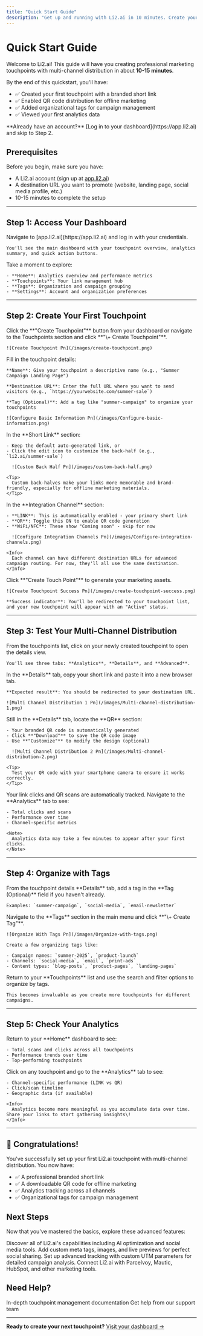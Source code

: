 ```yaml
---
title: "Quick Start Guide"
description: "Get up and running with Li2.ai in 10 minutes. Create your first touchpoint, enable multi-channel distribution, and start tracking engagement."
---
```


# Quick Start Guide

Welcome to Li2.ai\! This guide will have you creating professional marketing touchpoints with multi-channel distribution in about **10-15 minutes**.

By the end of this quickstart, you'll have:

- ✅ Created your first touchpoint with a branded short link
- ✅ Enabled QR code distribution for offline marketing
- ✅ Added organizational tags for campaign management
- ✅ Viewed your first analytics data

<Note>
  **Already have an account?** [Log in to your dashboard](https://app.li2.ai) and skip to Step 2.
</Note>

## Prerequisites

Before you begin, make sure you have:

- A Li2.ai account (sign up at [app.li2.ai](https://app.li2.ai))
- A destination URL you want to promote (website, landing page, social media profile, etc.)
- 10-15 minutes to complete the setup

---

## Step 1: Access Your Dashboard

<Steps>
  <Step title="Log in to Li2.ai">
    Navigate to [app.li2.ai](https://app.li2.ai) and log in with your credentials.

    You'll see the main dashboard with your touchpoint overview, analytics summary, and quick action buttons.
  </Step>
  <Step title="Familiarize yourself with the interface">
    Take a moment to explore:

    - **Home**: Analytics overview and performance metrics
    - **Touchpoints**: Your link management hub
    - **Tags**: Organization and campaign grouping
    - **Settings**: Account and organization preferences
  </Step>
</Steps>

---

## Step 2: Create Your First Touchpoint

<Steps>
  <Step title="Start creating a touchpoint">
    Click the **"Create Touchpoint"** button from your dashboard or navigate to the Touchpoints section and click **"\+ Create Touchpoint"**.

    ![Create Touchpoint Pn](/images/create-touchpoint.png)
  </Step>
  <Step title="Configure basic settings">
    Fill in the touchpoint details:

    **Name**: Give your touchpoint a descriptive name (e.g., "Summer Campaign Landing Page")

    **Destination URL**: Enter the full URL where you want to send visitors (e.g., `https://yourwebsite.com/summer-sale`)

    **Tag (Optional)**: Add a tag like "summer-campaign" to organize your touchpoints

    ![Configure Basic Information Pn](/images/Configure-basic-information.png)
  </Step>
  <Step title="Customize your short link (Optional)">
    In the **Short Link** section:

    - Keep the default auto-generated link, or
    - Click the edit icon to customize the back-half (e.g., `li2.ai/summer-sale`)

      ![Custom Back Half Pn](/images/custom-back-half.png)

    <Tip>
      Custom back-halves make your links more memorable and brand-friendly, especially for offline marketing materials.
    </Tip>
  </Step>
  <Step title="Configure integration channels">
    In the **Integration Channel** section:

    - **LINK**: This is automatically enabled - your primary short link
    - **QR**: Toggle this ON to enable QR code generation
    - **WiFi/NFC**: These show "Coming soon" - skip for now

      ![Configure Integration Channels Pn](/images/Configure-integration-channels.png)

    <Info>
      Each channel can have different destination URLs for advanced campaign routing. For now, they'll all use the same destination.
    </Info>
  </Step>
  <Step title="Create your touchpoint">
    Click **"Create Touch Point"** to generate your marketing assets.

    ![Create Touchpoint Success Pn](/images/create-touchpoint-success.png)

    **Success indicator**: You'll be redirected to your touchpoint list, and your new touchpoint will appear with an "Active" status.
  </Step>
</Steps>

---

## Step 3: Test Your Multi-Channel Distribution

<Steps>
  <Step title="Access your touchpoint details">
    From the touchpoints list, click on your newly created touchpoint to open the details view.

    You'll see three tabs: **Analytics**, **Details**, and **Advanced**.
  </Step>
  <Step title="Test your short link">
    In the **Details** tab, copy your short link and paste it into a new browser tab.

    **Expected result**: You should be redirected to your destination URL.

    ![Multi Channel Distribution 1 Pn](/images/Multi-channel-distribution-1.png)
  </Step>
  <Step title="Download your QR code">
    Still in the **Details** tab, locate the **QR** section:

    - Your branded QR code is automatically generated
    - Click **"Download"** to save the QR code image
    - Use **"Customize"** to modify the design (optional)

      ![Multi Channel Distribution 2 Pn](/images/Multi-channel-distribution-2.png)

    <Tip>
      Test your QR code with your smartphone camera to ensure it works correctly.
    </Tip>
  </Step>
  <Step title="Verify tracking is working">
    Your link clicks and QR scans are automatically tracked. Navigate to the **Analytics** tab to see:

    - Total clicks and scans
    - Performance over time
    - Channel-specific metrics

    <Note>
      Analytics data may take a few minutes to appear after your first clicks.
    </Note>
  </Step>
</Steps>

---

## Step 4: Organize with Tags

<Steps>
  <Step title="Add a tag to your touchpoint">
    From the touchpoint details **Details** tab, add a tag in the **Tag (Optional)** field if you haven't already.

    Examples: `summer-campaign`, `social-media`, `email-newsletter`
  </Step>
  <Step title="Create additional tags">
    Navigate to the **Tags** section in the main menu and click **"\+ Create Tag"**.

    ![Organize With Tags Pn](/images/Organize-with-tags.png)

    Create a few organizing tags like:

    - Campaign names: `summer-2025`, `product-launch`
    - Channels: `social-media`, `email`, `print-ads`
    - Content types: `blog-posts`, `product-pages`, `landing-pages`
  </Step>
  <Step title="Filter and organize">
    Return to your **Touchpoints** list and use the search and filter options to organize by tags.

    This becomes invaluable as you create more touchpoints for different campaigns.
  </Step>
</Steps>

---

## Step 5: Check Your Analytics

<Steps>
  <Step title="View dashboard overview">
    Return to your **Home** dashboard to see:

    - Total scans and clicks across all touchpoints
    - Performance trends over time
    - Top-performing touchpoints
  </Step>
  <Step title="Explore touchpoint-specific analytics">
    Click on any touchpoint and go to the **Analytics** tab to see:

    - Channel-specific performance (LINK vs QR)
    - Click/scan timeline
    - Geographic data (if available)

    <Info>
      Analytics become more meaningful as you accumulate data over time. Share your links to start gathering insights\!
    </Info>
  </Step>
</Steps>

---

## 🎉 Congratulations\!

You've successfully set up your first Li2.ai touchpoint with multi-channel distribution. You now have:

- ✅ A professional branded short link
- ✅ A downloadable QR code for offline marketing
- ✅ Analytics tracking across all channels
- ✅ Organizational tags for campaign management

## Next Steps

Now that you've mastered the basics, explore these advanced features:

<CardGroup cols={2}>
  <Card title="Features Overview" icon="grid-3x3" href="/features-overview">
    Discover all of Li2.ai's capabilities including AI optimization and social media tools.
  </Card>
  <Card title="Social Media Optimization" icon="share-nodes" href="/social-media/overview">
    Add custom meta tags, images, and live previews for perfect social sharing.
  </Card>
  <Card title="UTM Parameters" icon="chart-line" href="/analytics/utm-parameters">
    Set up advanced tracking with custom UTM parameters for detailed campaign analysis.
  </Card>
  <Card title="Marketing Integrations" icon="plug" href="/integrations/overview">
    Connect Li2.ai with Parcelvoy, Mautic, HubSpot, and other marketing tools.
  </Card>
</CardGroup>

## Need Help?

<CardGroup cols={3}>
  <Card title="Detailed Guides" icon="book" href="/touchpoints/overview">
    In-depth touchpoint management documentation
  </Card>
  <Card title="Support" icon="life-ring" href="mailto:support@li2.ai.com">
    Get help from our support team
  </Card>
</CardGroup>

---

**Ready to create your next touchpoint?** [Visit your dashboard →](https://app.li2.ai)